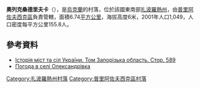 {{coord|46|32|10|N|35|28|55|E|scale:100000|display=title}}

'''奧列克桑德里夫卡'''（{{lang-uk|Олександрівка}}），是[[烏克蘭|烏克蘭]]的村落，位於該國東南部[[扎波羅熱州|扎波羅熱州]]，由[[普里阿佐夫西克區|普里阿佐夫西克區]]負責管轄，面積6.74[[平方公里|平方公里]]，海拔高度6米，2001年人口1,049，人口密度每平方公里155.8人。

==參考資料==
* [https://web.archive.org/web/20120913045256/http://www.igsu.org.ua/Zaporozhskaja.obl/Priazovskij.rajon/Aleksandrovka.html Історія міст та сіл України. Том Запорізька область. Стор. 589]
* [http://weather.in.ua/ua/zaporozhskaja/18676 Погода в селі Олександрівка] {{Wayback|url=http://weather.in.ua/ua/zaporozhskaja/18676 |date=20111220174537 }}

[[Category:扎波羅熱州村落|Category:扎波羅熱州村落]]
[[Category:普里阿佐夫西克區村落|Category:普里阿佐夫西克區村落]]


{{Zaporizhia-geo-stub}}